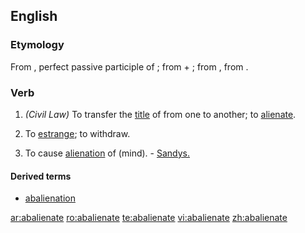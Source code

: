 ==English==

===Etymology===
From {{etyl|la}} {{term|abalienatus|abaliēnātus||lang=la}}, perfect passive participle of {{term|abalieno|abaliēnō|alienate; remove|lang=la}}; from {{term|ab-||by, from; away|lang=la}} + {{term|alieno|aliēnō|alienate, estrange|lang=la}}; from {{term|alienus|aliēnus|foreign, alien|lang=la}}, from {{term|alius||other, another|lang=la}}.

===Verb===
{{en-verb|abalienat|ing}} {{transitive}}

# ''(Civil Law)'' To transfer the [[title]] of from one to another; to [[alienate]].
# {{obsolete}} To [[estrange]]; to withdraw.
# To cause [[alienation]] of (mind). - [[Sandys.]]

====Derived terms====
* [[abalienation]]

[[ar:abalienate]]
[[ro:abalienate]]
[[te:abalienate]]
[[vi:abalienate]]
[[zh:abalienate]]